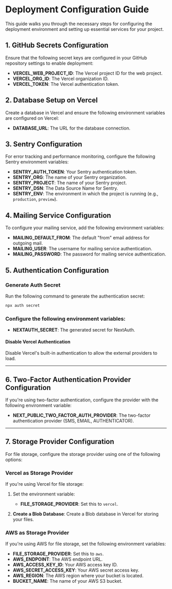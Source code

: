 # Deployment Configuration Guide

This guide walks you through the necessary steps for configuring the deployment environment and setting up essential services for your project.

## 1. GitHub Secrets Configuration

Ensure that the following secret keys are configured in your GitHub repository settings to enable deployment:

- **VERCEL_WEB_PROJECT_ID**: The Vercel project ID for the web project.
- **VERCEL_ORG_ID**: The Vercel organization ID.
- **VERCEL_TOKEN**: The Vercel authentication token.

## 2. Database Setup on Vercel

Create a database in Vercel and ensure the following environment variables are configured on Vercel:

- **DATABASE_URL**: The URL for the database connection.

## 3. Sentry Configuration

For error tracking and performance monitoring, configure the following Sentry environment variables:

- **SENTRY_AUTH_TOKEN**: Your Sentry authentication token.
- **SENTRY_ORG**: The name of your Sentry organization.
- **SENTRY_PROJECT**: The name of your Sentry project.
- **SENTRY_DSN**: The Data Source Name for Sentry.
- **SENTRY_ENV**: The environment in which the project is running (e.g., `production`, `preview`).

## 4. Mailing Service Configuration

To configure your mailing service, add the following environment variables:

- **MAILING_DEFAULT_FROM**: The default "from" email address for outgoing mail.
- **MAILING_USER**: The username for mailing service authentication.
- **MAILING_PASSWORD**: The password for mailing service authentication.

## 5. Authentication Configuration

### Generate Auth Secret

Run the following command to generate the authentication secret:

```bash
npx auth secret
```

### Configure the following environment variables:

- **NEXTAUTH_SECRET**: The generated secret for NextAuth.

#### Disable Vercel Authentication

Disable Vercel's built-in authentication to allow the external providers to load.

---

## 6. Two-Factor Authentication Provider Configuration

If you're using two-factor authentication, configure the provider with the following environment variable:

- **NEXT_PUBLIC_TWO_FACTOR_AUTH_PROVIDER**: The two-factor authentication provider (SMS, EMAIL, AUTHENTICATOR).

---

## 7. Storage Provider Configuration

For file storage, configure the storage provider using one of the following options:

### Vercel as Storage Provider

If you're using Vercel for file storage:

1. Set the environment variable:

   - **FILE_STORAGE_PROVIDER**: Set this to `vercel`.

2. **Create a Blob Database**: Create a Blob database in Vercel for storing your files.

### AWS as Storage Provider

If you're using AWS for file storage, set the following environment variables:

- **FILE_STORAGE_PROVIDER**: Set this to `aws`.
- **AWS_ENDPOINT**: The AWS endpoint URL.
- **AWS_ACCESS_KEY_ID**: Your AWS access key ID.
- **AWS_SECRET_ACCESS_KEY**: Your AWS secret access key.
- **AWS_REGION**: The AWS region where your bucket is located.
- **BUCKET_NAME**: The name of your AWS S3 bucket.
